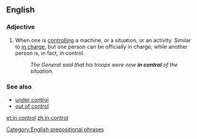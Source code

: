 ==English==

===Adjective===
{{en-adj|head=[[in]] [[control]]}}

# {{context|idiomatic}} When one is [[controlling]] a machine, or a situation, or an activity. Similar to [[in charge]], but one person can be officially in charge, while another person is, in fact, in control.
#: ''The General said that his troops were now '''in control''' of the situation.''

===See also===
* [[under control]]
* [[out of control]]

[[Category:English prepositional phrases]]

[[et:in control]]
[[zh:in control]]